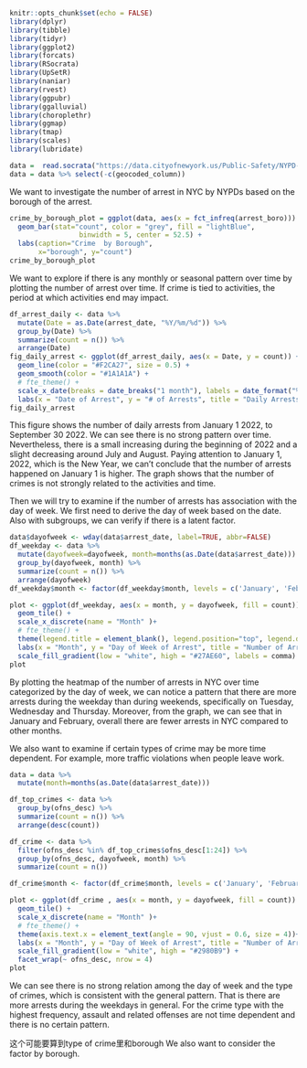 ```r
knitr::opts_chunk$set(echo = FALSE)
library(dplyr)
library(tibble)
library(tidyr)
library(ggplot2)
library(forcats)
library(RSocrata)
library(UpSetR)
library(naniar)
library(rvest)
library(ggpubr)
library(ggalluvial)
library(choroplethr)
library(ggmap)
library(tmap)
library(scales)
library(lubridate)
```

```r
data =  read.socrata("https://data.cityofnewyork.us/Public-Safety/NYPD-Arrest-Data-Year-to-Date-/uip8-fykc")
data = data %>% select(-c(geocoded_column))
```


We want to investigate the number of arrest in NYC by NYPDs based on the borough of the arrest.

```r
crime_by_borough_plot = ggplot(data, aes(x = fct_infreq(arrest_boro))) +
  geom_bar(stat="count", color = "grey", fill = "lightBlue", 
                 binwidth = 5, center = 52.5) +
  labs(caption="Crime  by Borough", 
       x="borough", y="count")
crime_by_borough_plot
```

We want to explore if there is any monthly or seasonal pattern over time by plotting the number of arrest over time. If crime is tied to activities, the period at which activities end may impact.

```r
df_arrest_daily <- data %>%
  mutate(Date = as.Date(arrest_date, "%Y/%m/%d")) %>%
  group_by(Date) %>%
  summarize(count = n()) %>%
  arrange(Date)
fig_daily_arrest <- ggplot(df_arrest_daily, aes(x = Date, y = count)) +
  geom_line(color = "#F2CA27", size = 0.5) +
  geom_smooth(color = "#1A1A1A") +
  # fte_theme() +
  scale_x_date(breaks = date_breaks("1 month"), labels = date_format("%h")) +
  labs(x = "Date of Arrest", y = "# of Arrests", title = "Daily Arrests from 01/01/2022 to 9/30/2022")
fig_daily_arrest
```

This figure shows the number of daily arrests from January 1 2022, to September 30 2022. We can see there is no strong pattern over time. Nevertheless, there is a small increasing during the beginning of 2022 and a slight decreasing around July and August. Paying attention to January 1, 2022, which is the New Year, we can't conclude that the number of arrests happened on January 1 is higher. The graph shows that the number of crimes is not strongly related to the activities and time.

Then we will try to examine if the number of arrests has association with the day of week. We first need to derive the day of week based on the date. Also with subgroups, we can verify if there is a latent factor.

```r
data$dayofweek <- wday(data$arrest_date, label=TRUE, abbr=FALSE)
df_weekday <- data %>%
  mutate(dayofweek=dayofweek, month=months(as.Date(data$arrest_date))) %>%
  group_by(dayofweek, month) %>%
  summarize(count = n()) %>%
  arrange(dayofweek)
df_weekday$month <- factor(df_weekday$month, levels = c('January', 'February', 'March', 'April', 'May', 'June', 'July', 'August', 'September'))
```


```r
plot <- ggplot(df_weekday, aes(x = month, y = dayofweek, fill = count)) +
  geom_tile() +
  scale_x_discrete(name = "Month" )+
  # fte_theme() +
  theme(legend.title = element_blank(), legend.position="top", legend.direction="horizontal", legend.key.width=unit(2, "cm"), legend.key.height=unit(0.25, "cm"), legend.margin=unit(-0.5,"cm"), panel.margin=element_blank()) +
  labs(x = "Month", y = "Day of Week of Arrest", title = "Number of Arrests in NYC in 2022, by Day of Week of Arrest") +
  scale_fill_gradient(low = "white", high = "#27AE60", labels = comma)
plot
```

By plotting the heatmap of the number of arrests in NYC over time categorized by the day of week, we can notice a pattern that there are more arrests during the weekday than during weekends, specifically on Tuesday, Wednesday and Thursday. Moreover, from the graph, we can see that in January and February, overall there are fewer arrests in NYC compared to other months.

We also want to examine if certain types of crime may be more time dependent. For example, more traffic violations when people leave work.


```r
data = data %>%
  mutate(month=months(as.Date(data$arrest_date)))
```

```r
df_top_crimes <- data %>%
  group_by(ofns_desc) %>% 
  summarize(count = n()) %>%
  arrange(desc(count))

df_crime <- data %>%
  filter(ofns_desc %in% df_top_crimes$ofns_desc[1:24]) %>%
  group_by(ofns_desc, dayofweek, month) %>% 
  summarize(count = n())

df_crime$month <- factor(df_crime$month, levels = c('January', 'February', 'March', 'April', 'May', 'June', 'July', 'August', 'September'))
```

```r
plot <- ggplot(df_crime , aes(x = month, y = dayofweek, fill = count)) +
  geom_tile() +
  scale_x_discrete(name = "Month" )+
  # fte_theme() +
  theme(axis.text.x = element_text(angle = 90, vjust = 0.6, size = 4))+
  labs(x = "Month", y = "Day of Week of Arrest", title = "Number of Arrests in NYC in 2022 by Category and Time of Arrest") +
  scale_fill_gradient(low = "white", high = "#2980B9") +
  facet_wrap(~ ofns_desc, nrow = 4)
plot
```

We can see there is no strong relation among the day of week and the type of crimes, which is consistent with the general pattern. That is there are more arrests during the weekdays in general. For the crime type with the highest frequency, assault and related offenses are not time dependent and there is no certain pattern.

这个可能要算到type of crime里和borough
We also want to consider the factor by borough. 

